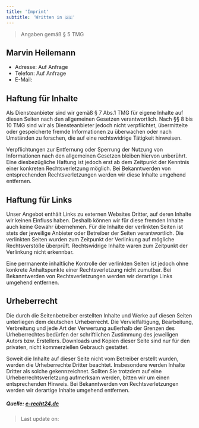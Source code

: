 ```yaml
---
title: 'Imprint'
subtitle: 'Written in 🇩🇪'
---
```



> Angaben gemäß § 5 TMG

## Marvin Heilemann

- Adresse: Auf Anfrage
- Telefon: Auf Anfrage
- E-Mail: <HideContent text="m.heilemann@protonmail.com" />

## Haftung für Inhalte

Als Diensteanbieter sind wir gemäß § 7 Abs.1 TMG für eigene Inhalte auf diesen Seiten nach
den allgemeinen Gesetzen verantwortlich. Nach §§ 8 bis 10 TMG sind wir als Diensteanbieter
jedoch nicht verpflichtet, übermittelte oder gespeicherte fremde Informationen zu
überwachen oder nach Umständen zu forschen, die auf eine rechtswidrige Tätigkeit
hinweisen.

Verpflichtungen zur Entfernung oder Sperrung der Nutzung von Informationen nach den
allgemeinen Gesetzen bleiben hiervon unberührt. Eine diesbezügliche Haftung ist jedoch
erst ab dem Zeitpunkt der Kenntnis einer konkreten Rechtsverletzung möglich. Bei
Bekanntwerden von entsprechenden Rechtsverletzungen werden wir diese Inhalte umgehend
entfernen.

## Haftung für Links

Unser Angebot enthält Links zu externen Websites Dritter, auf deren Inhalte wir keinen
Einfluss haben. Deshalb können wir für diese fremden Inhalte auch keine Gewähr übernehmen.
Für die Inhalte der verlinkten Seiten ist stets der jeweilige Anbieter oder Betreiber der
Seiten verantwortlich. Die verlinkten Seiten wurden zum Zeitpunkt der Verlinkung auf
mögliche Rechtsverstöße überprüft. Rechtswidrige Inhalte waren zum Zeitpunkt der
Verlinkung nicht erkennbar.

Eine permanente inhaltliche Kontrolle der verlinkten Seiten ist jedoch ohne konkrete
Anhaltspunkte einer Rechtsverletzung nicht zumutbar. Bei Bekanntwerden von
Rechtsverletzungen werden wir derartige Links umgehend entfernen.

## Urheberrecht

Die durch die Seitenbetreiber erstellten Inhalte und Werke auf diesen Seiten unterliegen
dem deutschen Urheberrecht. Die Vervielfältigung, Bearbeitung, Verbreitung und jede Art
der Verwertung außerhalb der Grenzen des Urheberrechtes bedürfen der schriftlichen
Zustimmung des jeweiligen Autors bzw. Erstellers. Downloads und Kopien dieser Seite sind
nur für den privaten, nicht kommerziellen Gebrauch gestattet.

Soweit die Inhalte auf dieser Seite nicht vom Betreiber erstellt wurden, werden die
Urheberrechte Dritter beachtet. Insbesondere werden Inhalte Dritter als solche
gekennzeichnet. Sollten Sie trotzdem auf eine Urheberrechtsverletzung aufmerksam werden,
bitten wir um einen entsprechenden Hinweis. Bei Bekanntwerden von Rechtsverletzungen
werden wir derartige Inhalte umgehend entfernen.

##### Quelle: [e-recht24.de](e-recht24.de)

> Last update on: <Time date="2020-01-22" />
